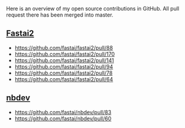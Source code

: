 
Here is an overview of my open source contributions in GitHub.
All pull request there has been merged into master.

## [Fastai2](https://github.com/fastai/fastai2)
* https://github.com/fastai/fastai2/pull/88
* https://github.com/fastai/fastai2/pull/170
* https://github.com/fastai/fastai2/pull/141
* https://github.com/fastai/fastai2/pull/94
* https://github.com/fastai/fastai2/pull/78
* https://github.com/fastai/fastai2/pull/64

## [nbdev](https://github.com/fastai/nbdev)
* https://github.com/fastai/nbdev/pull/83
* https://github.com/fastai/nbdev/pull/60